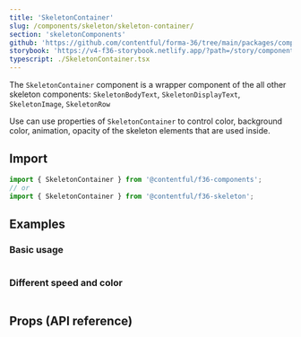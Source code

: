 ```yaml
---
title: 'SkeletonContainer'
slug: /components/skeleton/skeleton-container/
section: 'skeletonComponents'
github: 'https://github.com/contentful/forma-36/tree/main/packages/components/skeleton'
storybook: 'https://v4-f36-storybook.netlify.app/?path=/story/components-skeleton-skeletoncontainer'
typescript: ./SkeletonContainer.tsx
---
```


The `SkeletonContainer` component is a wrapper component of the all other skeleton components:
`SkeletonBodyText`, `SkeletonDisplayText`, `SkeletonImage`, `SkeletonRow`

Use can use properties of `SkeletonContainer` to control color, background color, animation,
opacity of the skeleton elements that are used inside.

## Import

```jsx static=true
import { SkeletonContainer } from '@contentful/f36-components';
// or
import { SkeletonContainer } from '@contentful/f36-skeleton';
```

## Examples

### Basic usage

```jsx file=../../examples/SkeletonContainerBasicExample.tsx

```

### Different speed and color

```jsx file=../../examples/SkeletonContainerDifferentSpeedExample.tsx

```

## Props (API reference)

<PropsTable of="SkeletonContainer" />
